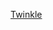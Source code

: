 {{userbox
| border-c = #ff8
| id-c     = #ffffda
| id-op    = border-right: 1px solid #ff8
| info-c   = #ffd
| id       = [[File:Face-smile.svg|42x42px]]
| info     = 這名用戶使用'''[[Wikipedia:Twinkle|Twinkle]]'''歡迎新用戶！
}}

{{Twinkle topicon}}
<includeonly>{{namespace|User|[[Category:Twinkle使用者|{{PAGENAME}}]]}}</includeonly>
<noinclude>[[Category:維基百科工具用戶框|Twinkle]]</noinclude>